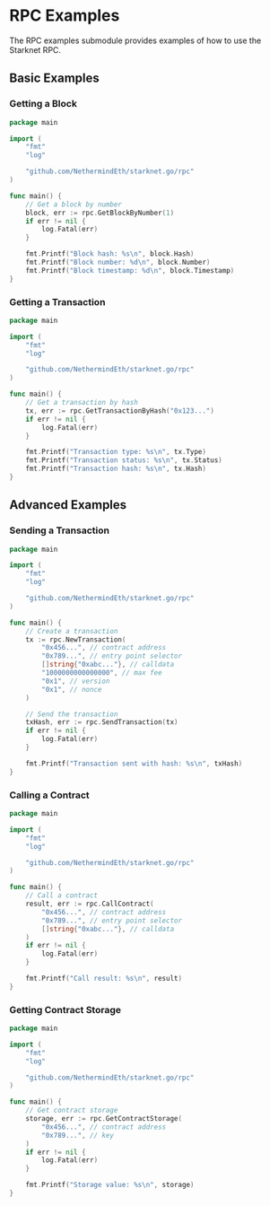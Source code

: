 # RPC Examples

The RPC examples submodule provides examples of how to use the Starknet RPC.

## Basic Examples

### Getting a Block

```go
package main

import (
    "fmt"
    "log"

    "github.com/NethermindEth/starknet.go/rpc"
)

func main() {
    // Get a block by number
    block, err := rpc.GetBlockByNumber(1)
    if err != nil {
        log.Fatal(err)
    }

    fmt.Printf("Block hash: %s\n", block.Hash)
    fmt.Printf("Block number: %d\n", block.Number)
    fmt.Printf("Block timestamp: %d\n", block.Timestamp)
}
```

### Getting a Transaction

```go
package main

import (
    "fmt"
    "log"

    "github.com/NethermindEth/starknet.go/rpc"
)

func main() {
    // Get a transaction by hash
    tx, err := rpc.GetTransactionByHash("0x123...")
    if err != nil {
        log.Fatal(err)
    }

    fmt.Printf("Transaction type: %s\n", tx.Type)
    fmt.Printf("Transaction status: %s\n", tx.Status)
    fmt.Printf("Transaction hash: %s\n", tx.Hash)
}
```

## Advanced Examples

### Sending a Transaction

```go
package main

import (
    "fmt"
    "log"

    "github.com/NethermindEth/starknet.go/rpc"
)

func main() {
    // Create a transaction
    tx := rpc.NewTransaction(
        "0x456...", // contract address
        "0x789...", // entry point selector
        []string{"0xabc..."}, // calldata
        "1000000000000000", // max fee
        "0x1", // version
        "0x1", // nonce
    )

    // Send the transaction
    txHash, err := rpc.SendTransaction(tx)
    if err != nil {
        log.Fatal(err)
    }

    fmt.Printf("Transaction sent with hash: %s\n", txHash)
}
```

### Calling a Contract

```go
package main

import (
    "fmt"
    "log"

    "github.com/NethermindEth/starknet.go/rpc"
)

func main() {
    // Call a contract
    result, err := rpc.CallContract(
        "0x456...", // contract address
        "0x789...", // entry point selector
        []string{"0xabc..."}, // calldata
    )
    if err != nil {
        log.Fatal(err)
    }

    fmt.Printf("Call result: %s\n", result)
}
```

### Getting Contract Storage

```go
package main

import (
    "fmt"
    "log"

    "github.com/NethermindEth/starknet.go/rpc"
)

func main() {
    // Get contract storage
    storage, err := rpc.GetContractStorage(
        "0x456...", // contract address
        "0x789...", // key
    )
    if err != nil {
        log.Fatal(err)
    }

    fmt.Printf("Storage value: %s\n", storage)
} 